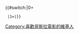 {{#switch:{{{1|}}}|0={{Userbox
  |border-c = purple
  |border-s = 2
  |id-c     = teal
  |id-s     = 12
  |id-fc    = #000000
  |info-c   = #ffd700
  |info-s   = 8
  |info-fc  = #8b0000
  |id       = {{lang|ja|ゴジラ}}
  |info     = 這個用戶是'''[[哥斯拉]]'''系列電影的影迷。
}}

  |1={{Userbox
  |border-c = #000000<!-- 用戶框邊框的顏色，十六進位顏色，可按自己需求來改，[[颜色列表]]中有現成的顏色 -->
  |border-s = 1<!-- 用戶框邊框的尺寸 -->
  |id-c     = #006400<!-- ID區的背景色 -->
  |id-s     = 10<!-- ID區的字體大小（pt） -->
  |id-fc    = #FFD700<!-- ID區的字體顏色 -->
  |info-c   = #2F4F4F<!-- Info區的背景色 -->
  |info-s   = 8<!-- Info區的字體大小 -->
  |info-fc  = #FF0000<!-- Info區的字體顏色 -->
  |id       = ゴジラ萬歲<!-- ID區顯示的內容，可插入圖像或文字 -->
  |info     = 這個用戶已經徹底迷上[[哥吉拉系列|{{Color|#FF0000|哥吉拉系列}}]]了。<!-- Info區顯示的內容 -->
}}|{{Userbox
  |border-c = purple
  |border-s = 2
  |id-c     = teal
  |id-s     = 12
  |id-fc    = #000000
  |info-c   = #ffd700
  |info-s   = 8
  |info-fc  = #8b0000
  |id       = {{lang|ja|ゴジラ}}
  |info     = 這個用戶是'''[[哥斯拉]]'''系列電影的影迷。
}}}}

[[Category:喜歡哥斯拉電影的維基人]]